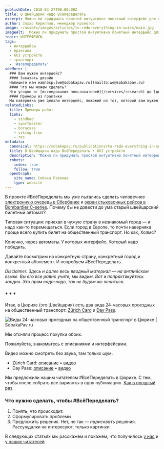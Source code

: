 ```yaml
---
publishDate: 2018-03-27T00:00:00Z
title: В Швейцарии надо ВсёПеределать
excerpt: Можно ли придумать простой интуитивно понятный интерфейс для старого автомата самообслуживания?
author: Захар Кириллов, менеджер проектов
image: ~/assets/images/articles/to-redo-everything-in-swiss/main.jpg
imageAlt:  Можно ли придумать простой интуитивно понятный интерфейс для старого автомата самообслуживания?
topic: ИНТЕРФЕЙСЫ
tags:
  - интерфейсы
  - практика
  - GUI устройств
  - транспорт
  - '#всепеределать'
seeMore: |
  ### Вам нужен интерфейс?
  #### Заказать дизайн
  Напишите нам на&nbsp;[we@sobakapav.ru](mailto:we@sobakapav.ru)
  #### Что мы можем сделать?
  Что угодно от [исследования пользователей](/services/research) до [дизайна интерфейса под ключ](/services/ux-design). 
  #### Примеры из практики
  Мы наверняка уже делали интерфейс, пожожий на тот, который вам нужен. [Проверьте](https://sobakapav.ru/portfolio).
relatedLinks:
  title: Примеры работ
  links:
    - sindbad
    - sportmaster
    - boracase
    - viking-line
    - res
metadata:
  canonical: https://sobakapav.ru/publications/to-redo-everything-in-swiss
  title: В Швейцарии надо ВсёПеределать • GUI устройств
  description: "Можно ли придумать простой интуитивно понятный интерфейс для старого автомата самообслуживания?"
  robots:
    index: true
    follow: true
  openGraph:
    site_name: Собака Павлова
    type: website
---
```



В проекте #ВсёПеределать мы уже пытались сделать человечнее [электронную очередь в Сбербанке](https://sobakapav.ru/publications/to-redo-sberbank-electronic-queue) и [экран стыковочных рейсов в Bombardier C-series](https://sobakapav.ru/publications/to-redo-bombardier-c). Почему бы не довести до ума старый швейцарский билетный автомат?

Типовая ситуация: приехал в чужую страну в незнакомый город — и надо как-то перемещаться. Если город в Европе, то почти наверняка проще всего купить билет на общественный транспорт. Но как, Холмс?

Конечно, через автоматы. У которых интерфейс. Который надо победить.

Давайте посмотрим на конкретную страну, конкретный город и конкретный абонемент. И попробуем #ВсёПеределать.

_Disclaimer. Здесь и далее весь вводный материал — на английском языке. Вы его все равно учите, мы видим. Вот и попрактикуйтесь заодно. Это прям надо-надо, так не будем же лениться._

### * * *

Итак, в Цюрихе (это Швейцария) есть два вида 24-часовых проездных на общественный транспорт: [Zürich Card](https://www.zvv.ch/zvv/en/travelcards-and-tickets/tickets/other-tickets/zuerichcard.html) и [Day Pass](https://www.zvv.ch/zvv/en/travelcards-and-tickets/tickets/daypass.tab-tab.html).

![Виды 24-часовых проездных на общественный транспорт в Цюрихе | SobakaPav.ru](~/assets/images/articles/to-redo-everything-in-swiss/1.png)

Мы отсняли процесс покупки обоих.

Пожалуйста, знакомьтесь с описаниями и интерфейсами.

Видео можно смотреть без звука, там только шум.

- Zürich Card: [описание](https://www.zvv.ch/zvv/en/travelcards-and-tickets/tickets/other-tickets/zuerichcard.html) • [видео](https://www.youtube.com/watch?v=oLigwIJEXek&feature=youtu.be)
- Day Pass: [описание](https://www.zvv.ch/zvv/en/travelcards-and-tickets/tickets/daypass.tab-tab.html) • [видео](https://www.youtube.com/watch?v=ES4udQz3HVg&feature=youtu.be)

Мы предложили нашим читателям #ВсёПеределать в Цюрихе. С тем, чтобы после собрать все варианты в одну публикацию.
[Как в прошлый раз](https://sobakapav.ru/publications/to-redo-sberbank-electronic-queue).

### Что нужно сделать, чтобы #ВсёПеределать?

1. Понять, что происходит.
2. Сформулировать проблемы.
3. Предложить решения. Нет, не так — _нарисовать_ решения. Рассуждалки не интересуют, только картинки.

В следующих статьях мы расскажем и покажем, что получилось [у нас](https://sobakapav.ru/publications/to-redo-everything-in-swiss2) и [у наших читателей](https://sobakapav.ru/publications/to-redo-everything-in-swiss3).
